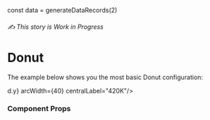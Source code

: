 

const data = generateDataRecords(2)

<Meta title="Misc / Donut ✍️" component={VisDonut} />

###### ✍️ This story is Work in Progress

# Donut

The example below shows you the most basic Donut configuration:

<Canvas>
  <Story name="Basic Donut">
    <VisSingleContainer data={data}>
      <VisDonut value={d => d.y} arcWidth={40} centralLabel="420K"/>
    </VisSingleContainer>
  </Story>
</Canvas>

### Component Props
<ArgsTable of={VisDonut} />
